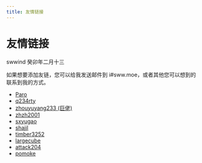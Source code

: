 ```yaml
---
title: 友情链接
---
```


# 友情链接

<div class="info">
  <span>swwind</span>
  <time>癸卯年二月十三</time>
</div>

如果想要添加友链，您可以给我发送邮件到 i#sww.moe，或者其他您可以想到的联系到我的方式。

- [Paro](https://paro.one/)
- [q234rty](https://q234rty.top/)
- [zhouyuyang233 (巨佬)](https://blog.csdn.net/zhouyuyang233/)
- [zhzh2001](https://zhzh2001.bitbucket.io/)
- [sxyugao](https://sxyugao.top/)
- [shajjl](https://shajjl.github.io/)
- [timber3252](https://blog.timber3252.me/)
- [largecube](https://blog.csdn.net/largecub233)
- [attack204](https://blog.attack204.com)
- [pomoke](https://typeof.pw)
